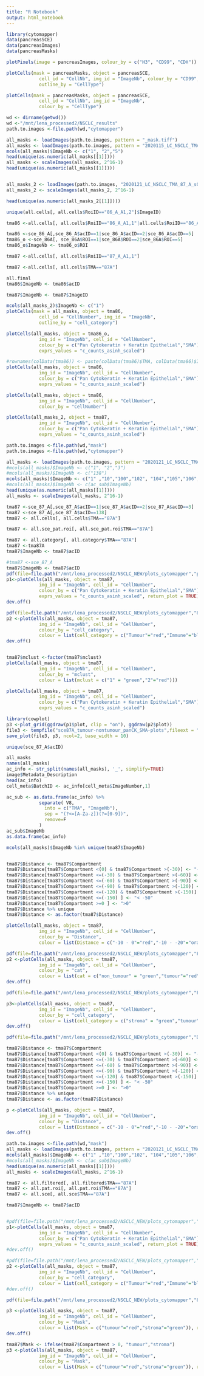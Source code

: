 ```yaml
---
title: "R Notebook"
output: html_notebook
---
```

```r
library(cytomapper)
data(pancreasSCE)
data(pancreasImages)
data(pancreasMasks)

plotPixels(image = pancreasImages, colour_by = c("H3", "CD99", "CDH"))

plotCells(mask = pancreasMasks, object = pancreasSCE,
            cell_id = "CellNb", img_id = "ImageNb", colour_by = "CD99",
            outline_by = "CellType")

plotCells(mask = pancreasMasks, object = pancreasSCE,
            cell_id = "CellNb", img_id = "ImageNb", 
            colour_by = "CellType")
```

```r
wd <- dirname(getwd())
wd <-"/mnt/lena_processed2/NSCLC_results"
path.to.images <-file.path(wd,"cytomapper")

all_masks <- loadImages(path.to.images, pattern = "_mask.tiff")
all_masks <- loadImages(path.to.images, pattern = "2020115_LC_NSCLC_TMA_86_") 
mcols(all_masks)$ImageNb <- c("1", "2","5")
head(unique(as.numeric(all_masks[[1]])))
all_masks <- scaleImages(all_masks, 2^16-1)
head(unique(as.numeric(all_masks[[1]])))


all_masks_2 <- loadImages(path.to.images, "2020121_LC_NSCLC_TMA_87_A_s0_a1_ac_ilastik_s2_Probabilitiescells_mask.tiff")
all_masks_2 <- scaleImages(all_masks_2, 2^16-1)

head(unique(as.numeric(all_masks_2[[1]])))

unique(all.cells[, all.cells$RoiID=="86_A_A1,2"]$ImageID)

tma86 <-all.cells[, all.cells$RoiID=="86_A_A1,1"|all.cells$RoiID=="86_A_A1,2"|all.cells$RoiID=="86_A_A1,5"]

tma86 <-sce_86_A[,sce_86_A$acID==1|sce_86_A$acID==2|sce_86_A$acID==5]
tma86_o <-sce_86A[, sce_86A$ROI==1|sce_86A$ROI==2|sce_86A$ROI==5]
tma86_o$ImageNb <- tma86_o$ROI

tma87 <-all.cells[, all.cells$RoiID=="87_A_A1,1"]

tma87 <-all.cells[, all.cells$TMA=="87A"]

all.final
tma86$ImageNb <- tma86$acID

tma87$ImageNb <- tma87$ImageID

mcols(all_masks_2)$ImageNb <- c("1")
plotCells(mask = all_masks, object = tma86,
            cell_id = "CellNumber", img_id = "ImageNb",
            outline_by = "cell_category")

plotCells(all_masks, object = tma86_o,
            img_id = "ImageNb", cell_id = "CellNumber",
            colour_by = c("Pan Cytokeratin + Keratin Epithelial","SMA"),
            exprs_values = "c_counts_asinh_scaled")

#rownames(colData(tma86)) <- paste(colData(tma86)$TMA, colData(tma86)$ImageID, colData(tma86)$CellNumber, sep="_")
plotCells(all_masks, object = tma86,
            img_id = "ImageNb", cell_id = "CellNumber",
            colour_by = c("Pan Cytokeratin + Keratin Epithelial","SMA"),
            exprs_values = "c_counts_asinh_scaled")

plotCells(all_masks, object = tma86,
            img_id = "ImageNb", cell_id = "CellNumber",
            colour_by = "CellNumber")

plotCells(all_masks_2, object = tma87,
            img_id = "ImageNb", cell_id = "CellNumber",
            colour_by = c("Pan Cytokeratin + Keratin Epithelial","SMA"),
            exprs_values = "c_counts_asinh_scaled")

path.to.images <-file.path(wd,"mask")
path.to.images <-file.path(wd,"cytomapper")

all_masks <- loadImages(path.to.images, pattern = "2020121_LC_NSCLC_TMA_87_A") 
#mcols(all_masks)$ImageNb <- c("1", "2","3")
#mcols(all_masks)$ImageNb <- c("138")
mcols(all_masks)$ImageNb <- c("1" ,"10","100","102", "104","105","106","107","108","109", "11","110","111","112","114","115","116","117","118","119","12","121","122" ,"123", "124" ,"125", "126", "127", "128" ,"129" ,"13" , "130" ,"131" ,"132" ,"133" ,"134" ,"135" ,"137", "138", "14" , "15" , "16" , "17" , "18" , "19"  ,"2"   ,"20"  ,"21"  ,"22"  ,"23" , "24" , "25" , "26" , "27" , "28"  ,"29" , "3"  , "30"  ,"31"  ,"32"  ,"33"  ,"34"  ,"36",  "37" , "38" , "39" , "4" ,  "40"  ,"41" , "42" , "43"  ,"44"  ,"45"  ,"46"  ,"47"  ,"48" , "5"  , "50" , "51" , "52" , "53",  "54"  ,"55"  ,"56" , "57"  ,"58" , "59" , "6"   ,"60" , "61" , "63" , "64"  ,"65" , "66" , "67"  ,"68" , "69" , "7" ,  "70" , "71",  "72" , "73" ,"74"  ,"75" , "76" , "77",  "78" , "79" , "8"  , "80"  ,"81"  ,"82"  ,"83" , "85",  "86" , "87"  ,"88" , "89" , "9"   ,"90"  ,"91" , "92" , "93" ,"94"  ,"95"  ,"96" , "97"  ,"98"  ,"99" )
#mcols(all_masks)$ImageNb <- c(ac_sub$ImageNb)
head(unique(as.numeric(all_masks[[1]])))
all_masks <- scaleImages(all_masks, 2^16-1)

tma87 <-sce_87_A[,sce_87_A$acID==1|sce_87_A$acID==2|sce_87_A$acID==3]
tma87 <-sce_87_A[,sce_87_A$acID==138]
tma87 <- all.cells[, all.cells$TMA=="87A"]

tma87 <- all.sce_pat.roi[, all.sce_pat.roi$TMA=="87A"]

tma87 <- all.category[, all.category$TMA=="87A"]
tma87 <-tma87A
tma87$ImageNb <- tma87$acID

#tma87 <-sce_87_A
tma87$ImageNb <- tma87$acID
pdf(file=file.path("/mnt/lena_processed2/NSCLC_NEW/plots_cytomapper","panCK_SMA expression_87A_allCells_Categorised.pdf"), width=20, height=20)
p1<-plotCells(all_masks, object = tma87,
            img_id = "ImageNb", cell_id = "CellNumber",
            colour_by = c("Pan Cytokeratin + Keratin Epithelial","SMA"),
            exprs_values = "c_counts_asinh_scaled", return_plot = TRUE)
dev.off()

pdf(file=file.path("/mnt/lena_processed2/NSCLC_NEW/plots_cytomapper","87A_allCells_Categorised.pdf"), width=20, height=20)
p2 <-plotCells(all_masks, object = tma87,
            img_id = "ImageNb", cell_id = "CellNumber",
            colour_by = "cell_category",
            colour = list(cell_category = c("Tumour"="red","Immune"="blue","T cell"="blue","vessel"="yellow", "Fibroblast"="green", "Other"="pink")), return_plot = TRUE)#, "Other"="white"
dev.off()


tma87$mclust <-factor(tma87$mclust)
plotCells(all_masks, object = tma87,
            img_id = "ImageNb", cell_id = "CellNumber",
            colour_by = "mclust",
            colour = list(mclust = c("1" = "green","2"="red")))

plotCells(all_masks, object = tma87,
            img_id = "ImageNb", cell_id = "CellNumber",
            colour_by = c("Pan Cytokeratin + Keratin Epithelial","SMA"),
            exprs_values = "c_counts_asinh_scaled")

library(cowplot)
p3 <-plot_grid(ggdraw(p1$plot, clip = "on"), ggdraw(p2$plot))
file3 <- tempfile("sce87A_tumour-nontumour_panCK_SMA-plots",fileext = ".png")
save_plot(file3, p3, ncol=2, base_width = 10)

unique(sce_87_A$acID)

all_masks
names(all_masks)
ac_info <- str_split(names(all_masks), '_', simplify=TRUE)
image$Metadata_Description
head(ac_info)
cell_meta$BatchID <- ac_info[cell_meta$ImageNumber,1]

ac_sub <- as.data.frame(ac_info) %>%
            separate( V8,
              into = c("TMA", "ImageNb"), 
              sep = "(?<=[A-Za-z])(?=[0-9])",
              remove=F
            )
ac_sub$ImageNb
as.data.frame(ac_info)

mcols(all_masks)$ImageNb %in% unique(tma87$ImageNb)


tma87$Distance <- tma87$Compartment
tma87$Distance[tma87$Compartment <(0) & tma87$Compartment >(-30)] <- "-10 - 0"
tma87$Distance[tma87$Compartment <=(-30) & tma87$Compartment >(-60)] <- "-10 - -20"
tma87$Distance[tma87$Compartment <=(-60) & tma87$Compartment >(-90)] <- "-20 - -30"
tma87$Distance[tma87$Compartment <=(-90) & tma87$Compartment >(-120)] <- "-30 - -40"
tma87$Distance[tma87$Compartment <=(-120) & tma87$Compartment >(-150)] <- "-40 - -50"
tma87$Distance[tma87$Compartment <=(-150) ] <- "< -50"
tma87$Distance[tma87$Compartment >=0 ] <- ">0"
tma87$Distance %>% unique
tma87$Distance <- as.factor(tma87$Distance)

plotCells(all_masks, object = tma87,
            img_id = "ImageNb", cell_id = "CellNumber",
            colour_by = "Distance",
            colour = list(Distance = c("-10 - 0"="red","-10 - -20"="orange","-20 - -30"="yellow","-30 - -40"="green", "-40 - -50"="blue", "< -50"="white",">0"="grey")), return_plot = TRUE)#, "Other"="white"
```

```r
pdf(file=file.path("/mnt/lena_processed2/NSCLC_NEW/plots_cytomapper","FINAL_tumour_vsNONtumour_87A.pdf"), width=20, height=20)
p2 <-plotCells(all_masks, object = tma87,
            img_id = "ImageNb", cell_id = "CellNumber",
            colour_by = "cat",
            colour = list(cat = c("non_tumour" = "green","tumour"="red")), return_plot = TRUE)
dev.off()

pdf(file=file.path("/mnt/lena_processed2/NSCLC_NEW/plots_cytomapper","FINAL_tumour_vsNONtumour_87A_cell-category.pdf"), width=20, height=20)

p3<-plotCells(all_masks, object = tma87,
            img_id = "ImageNb", cell_id = "CellNumber",
            colour_by = "cell_category",
            colour = list(cell_category = c("stroma" = "green","tumour"="red", "immune"="blue","undefined"="yellow")),return_plot = TRUE)
dev.off()

pdf(file=file.path("/mnt/lena_processed2/NSCLC_NEW/plots_cytomapper","Distance_to_tumour_87A.pdf"), width=20, height=20)

tma87$Distance <- tma87$Compartment
tma87$Distance[tma87$Compartment <(0) & tma87$Compartment >(-30)] <- "-10 - 0"
tma87$Distance[tma87$Compartment <=(-30) & tma87$Compartment >(-60)] <- "-10 - -20"
tma87$Distance[tma87$Compartment <=(-60) & tma87$Compartment >(-90)] <- "-20 - -30"
tma87$Distance[tma87$Compartment <=(-90) & tma87$Compartment >(-120)] <- "-30 - -40"
tma87$Distance[tma87$Compartment <=(-120) & tma87$Compartment >(-150)] <- "-40 - -50"
tma87$Distance[tma87$Compartment <=(-150) ] <- "< -50"
tma87$Distance[tma87$Compartment >=0 ] <- ">0"
tma87$Distance %>% unique
tma87$Distance <- as.factor(tma87$Distance)

p <-plotCells(all_masks, object = tma87,
            img_id = "ImageNb", cell_id = "CellNumber",
            colour_by = "Distance",
            colour = list(Distance = c("-10 - 0"="red","-10 - -20"="orange","-20 - -30"="yellow","-30 - -40"="green", "-40 - -50"="blue", "< -50"="purple",">0"="grey")), return_plot = TRUE)#, "Other"="white"
dev.off()
```
```r
path.to.images <-file.path(wd,"mask")
all_masks <- loadImages(path.to.images, pattern = "2020121_LC_NSCLC_TMA_87_A") 
mcols(all_masks)$ImageNb <- c("1" ,"10","100","102", "104","105","106","107","108","109", "11","110","111","112","114","115","116","117","118","119","12","121","122" ,"123", "124" ,"125", "126", "127", "128" ,"129" ,"13" , "130" ,"131" ,"132" ,"133" ,"134" ,"135" ,"137", "138", "14" , "15" , "16" , "17" , "18" , "19"  ,"2"   ,"20"  ,"21"  ,"22"  ,"23" , "24" , "25" , "26" , "27" , "28"  ,"29" , "3"  , "30"  ,"31"  ,"32"  ,"33"  ,"34"  ,"36",  "37" , "38" , "39" , "4" ,  "40"  ,"41" , "42" , "43"  ,"44"  ,"45"  ,"46"  ,"47"  ,"48" , "5"  , "50" , "51" , "52" , "53",  "54"  ,"55"  ,"56" , "57"  ,"58" , "59" , "6"   ,"60" , "61" , "63" , "64"  ,"65" , "66" , "67"  ,"68" , "69" , "7" ,  "70" , "71",  "72" , "73" ,"74"  ,"75" , "76" , "77",  "78" , "79" , "8"  , "80"  ,"81"  ,"82"  ,"83" , "85",  "86" , "87"  ,"88" , "89" , "9"   ,"90"  ,"91" , "92" , "93" ,"94"  ,"95"  ,"96" , "97"  ,"98"  ,"99" )
#mcols(all_masks)$ImageNb <- c(ac_sub$ImageNb)
head(unique(as.numeric(all_masks[[1]])))
all_masks <- scaleImages(all_masks, 2^16-1)

tma87 <- all.filtered[, all.filtered$TMA=="87A"]
tma87 <- all.pat.roi[, all.pat.roi$TMA=="87A"]
tma87 <- all.sce[, all.sce$TMA=="87A"]

tma87$ImageNb <- tma87$acID


#pdf(file=file.path("/mnt/lena_processed2/NSCLC_NEW/plots_cytomapper","panCK_SMA expression_87A_allCells_Categorised.pdf"), width=20, height=20)
p1<-plotCells(all_masks, object = tma87,
            img_id = "ImageNb", cell_id = "CellNumber",
            colour_by = c("Pan Cytokeratin + Keratin Epithelial","SMA"),
            exprs_values = "c_counts_asinh_scaled", return_plot = TRUE)
#dev.off()

#pdf(file=file.path("/mnt/lena_processed2/NSCLC_NEW/plots_cytomapper","87A_allCells_Categorised.pdf"), width=20, height=20)
p2 <-plotCells(all_masks, object = tma87,
            img_id = "ImageNb", cell_id = "CellNumber",
            colour_by = "cell_category",
            colour = list(cell_category = c("Tumour"="red","Immune"="blue","T cell"="blue","vessel"="yellow", "Fibroblast"="green")), return_plot = TRUE)
#dev.off()

pdf(file=file.path("/mnt/lena_processed2/NSCLC_NEW/plots_cytomapper","87A_tumour_stroma_Masks.pdf"), width=20, height=20)

p3 <-plotCells(all_masks, object = tma87,
            img_id = "ImageNb", cell_id = "CellNumber",
            colour_by = "Mask",
            colour = list(Mask = c("tumour"="red","stroma"="green")), return_plot = TRUE)
dev.off()

```

```r
tma87$Mask <- ifelse(tma87$Compartment > 0, "tumour","stroma")
p3 <-plotCells(all_masks, object = tma87,
            img_id = "ImageNb", cell_id = "CellNumber",
            colour_by = "Mask",
            colour = list(Mask = c("tumour"="red","stroma"="green")), return_plot = TRUE)
```

